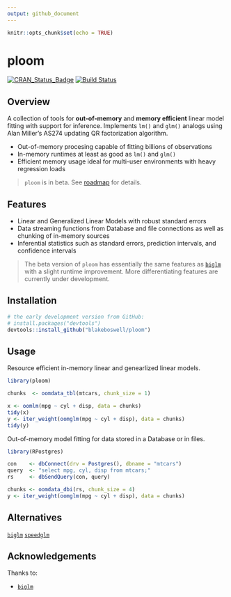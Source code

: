 ```yaml
---
output: github_document
---
```


```r
knitr::opts_chunk$set(echo = TRUE)
```

# ploom

[![CRAN_Status_Badge](https://www.r-pkg.org/badges/version/ploom)](https://cran.r-project.org/package=ploom)
[![Build Status](https://api.travis-ci.com/blakeboswell/ploom.svg?branch=develop)](https://api.travis-ci.com/blakeboswell/ploom)
<!-- [AppVeyor Build Status]() -->
<!-- [Coverage Status]() -->

## Overview

A collection of tools for __out-of-memory__ and __memory efficient__ linear model fitting with support for inference. Implements `lm()` and `glm()` analogs using Alan Miller's AS274 updating QR factorization algorithm.

- Out-of-memory procesing capable of fitting billions of observations
- In-memory runtimes at least as good as `lm()` and `glm()`
- Efficient memory usage ideal for multi-user environments with heavy regression loads

> `ploom` is in beta. See [roadmap]() for details.

## Features

- Linear and Generalized Linear Models with robust standard errors
- Data streaming functions from Database and file connections as well as
  chunking of in-memory sources
- Inferential statistics such as standard errors, prediction intervals,
  and confidence intervals

> The beta version of `ploom` has essentially the same features as [`biglm`](https://cran.r-project.org/web/packages/biglm/index.html) with a slight runtime improvement. More differentiating features are currently under development.

## Installation

```r
# the early development version from GitHub:
# install.packages("devtools")
devtools::install_github("blakeboswell/ploom")
```

## Usage

Resource efficient in-memory linear and genearlized linear models. 

```r
library(ploom)

chunks  <- oomdata_tbl(mtcars, chunk_size = 1)

x <- oomlm(mpg ~ cyl + disp, data = chunks)
tidy(x)
y <- iter_weight(oomglm(mpg ~ cyl + disp), data = chunks)
tidy(y)
```

Out-of-memory model fitting for data stored in a Database or in files.

```r
library(RPostgres)

con    <- dbConnect(drv = Postgres(), dbname = "mtcars")
query  <- "select mpg, cyl, disp from mtcars;"
rs     <- dbSendQuery(con, query)

chunks <- oomdata_dbi(rs, chunk_size = 4)
y <- iter_weight(oomglm(mpg ~ cyl + disp), data = chunks)
```

## Alternatives

[`biglm`](https://cran.r-project.org/web/packages/biglm/index.html)
[`speedglm`](https://cran.r-project.org/web/packages/speedglm/index.html)

## Acknowledgements

Thanks to:

- [`biglm`](https://cran.r-project.org/web/packages/biglm/index.html)